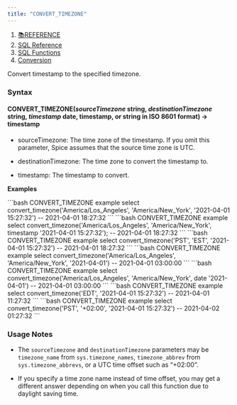 ```yaml
---
title: "CONVERT_TIMEZONE"
---
```


1. [📚REFERENCE](/reference)
2. [SQL Reference](/reference/sql-reference)
3. [SQL Functions](/reference/sql-reference/all-functions)
4. [Conversion](/reference/sql-reference/all-functions/conversion)

Convert timestamp to the specified timezone.

### Syntax

#### CONVERT\_TIMEZONE(*sourceTimezone* string, *destinationTimezone* string, *timestamp* date, timestamp, or string in ISO 8601 format) → timestamp

* sourceTimezone: The time zone of the timestamp. If you omit this parameter, Spice assumes that the source time zone is UTC.

* destinationTimezone: The time zone to convert the timestamp to.

* timestamp: The timestamp to convert.

**Examples**

<CodeGroup>
  ```bash CONVERT_TIMEZONE example
  select convert_timezone('America/Los_Angeles', 'America/New_York', '2021-04-01 15:27:32')
  -- 2021-04-01 18:27:32
  ```
</CodeGroup>

<CodeGroup>
  ```bash CONVERT_TIMEZONE example
  select convert_timezone('America/Los_Angeles', 'America/New_York', timestamp '2021-04-01 15:27:32');
  -- 2021-04-01 18:27:32
  ```
</CodeGroup>

<CodeGroup>
  ```bash CONVERT_TIMEZONE example
  select convert_timezone('PST', 'EST', '2021-04-01 15:27:32')
  -- 2021-04-01 18:27:32
  ```
</CodeGroup>

<CodeGroup>
  ```bash CONVERT_TIMEZONE example
  select convert_timezone('America/Los_Angeles', 'America/New_York', '2021-04-01')
  -- 2021-04-01 03:00:00
  ```
</CodeGroup>

<CodeGroup>
  ```bash CONVERT_TIMEZONE example
  select convert_timezone('America/Los_Angeles', 'America/New_York', date '2021-04-01')
  -- 2021-04-01 03:00:00
  ```
</CodeGroup>

<CodeGroup>
  ```bash CONVERT_TIMEZONE example
  select convert_timezone('EDT', '2021-04-01 15:27:32')
  -- 2021-04-01 11:27:32
  ```
</CodeGroup>

<CodeGroup>
  ```bash CONVERT_TIMEZONE example
  select convert_timezone('PST', '+02:00', '2021-04-01 15:27:32')
  -- 2021-04-02 01:27:32
  ```
</CodeGroup>

### Usage Notes

* The `sourceTimezone` and `destinationTimezone` parameters may be `timezone_name` from `sys.timezone_names`, `timezone_abbrev` from `sys.timezone_abbrevs`, or a UTC time offset such as “+02:00”.

* If you specify a time zone name instead of time offset, you may get a different answer depending on when you call this function due to daylight saving time.
